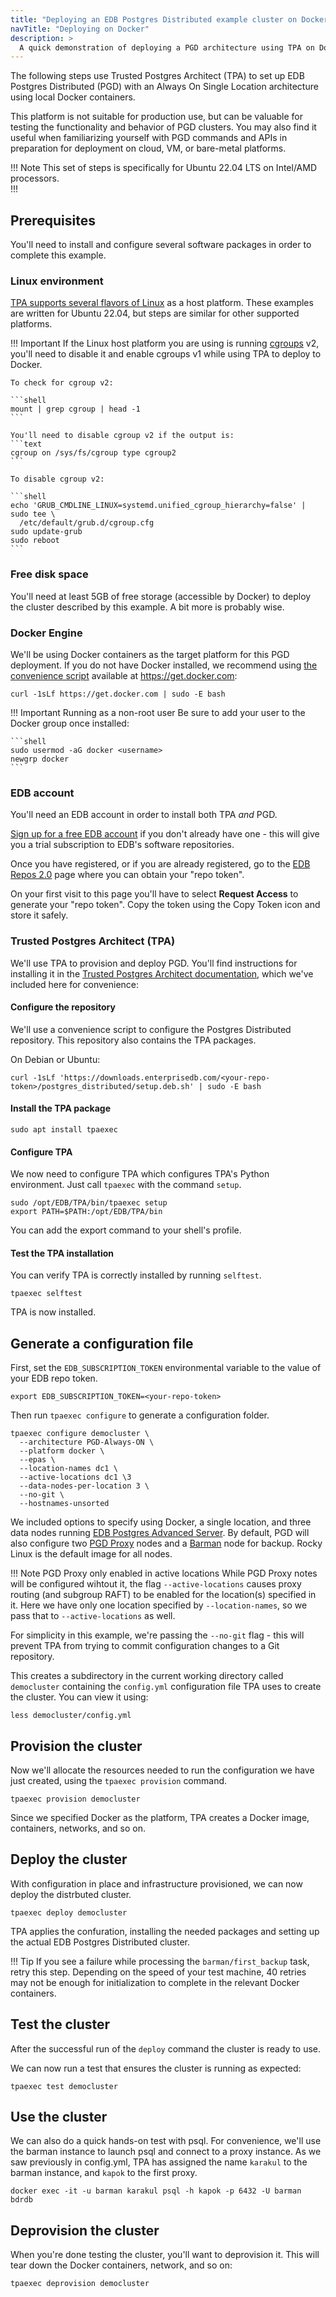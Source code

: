 ```yaml
---
title: "Deploying an EDB Postgres Distributed example cluster on Docker"
navTitle: "Deploying on Docker"
description: >
  A quick demonstration of deploying a PGD architecture using TPA on Docker
---
```



The following steps use Trusted Postgres Architect (TPA) to set up EDB Postgres Distributed (PGD) with an Always On Single Location
architecture using local Docker containers. 

This platform is not suitable for production use, but can be valuable for testing the functionality and behavior of PGD clusters. You may also find it useful when familiarizing yourself with PGD commands and APIs in preparation for deployment on cloud, VM, or bare-metal platforms. 

!!! Note
This set of steps is specifically for Ubuntu 22.04 LTS on Intel/AMD processors.  
!!!

## Prerequisites

You'll need to install and configure several software packages in order to complete this example. 

### Linux environment

[TPA supports several flavors of Linux](/tpa/latest/INSTALL/) as a host platform. These examples are written for Ubuntu 22.04, but steps are similar for other supported platforms.

!!! Important
    If the Linux host platform you are using is running [cgroups](https://en.wikipedia.org/wiki/Cgroups) v2, you'll need to disable it and enable cgroups v1 while using TPA to deploy to Docker. 
    
    To check for cgroup v2:

    ```shell
    mount | grep cgroup | head -1
    ```

    You'll need to disable cgroup v2 if the output is:
    ```text
    cgroup on /sys/fs/cgroup type cgroup2
    ```

    To disable cgroup v2:

    ```shell
    echo 'GRUB_CMDLINE_LINUX=systemd.unified_cgroup_hierarchy=false' | sudo tee \
      /etc/default/grub.d/cgroup.cfg
    sudo update-grub
    sudo reboot    
    ```

### Free disk space

You'll need at least 5GB of free storage (accessible by Docker) to deploy the cluster described by this example. A bit more is probably wise.

### Docker Engine

We'll be using Docker containers as the target platform for this PGD deployment. If you do not have Docker installed, we recommend using [the convenience script](https://docs.docker.com/engine/install/debian/#install-using-the-convenience-script) available at https://get.docker.com:

```shell
curl -1sLf https://get.docker.com | sudo -E bash
```

!!! Important Running as a non-root user
    Be sure to add your user to the Docker group once installed:

    ```shell
    sudo usermod -aG docker <username>
    newgrp docker
    ```

### EDB account

You'll need an EDB account in order to install both TPA *and* PGD. 

[Sign up for a free EDB account](https://www.enterprisedb.com/accounts/register) if you don't already have one - this will give you a trial subscription to EDB's software repositories. 

Once you have registered, or if you are already registered, go to the [EDB Repos 2.0](https://www.enterprisedb.com/repos-downloads) page where you can obtain your "repo token". 

On your first visit to this page you'll have to select **Request Access** to generate your "repo token". Copy the token using the Copy Token icon and store it safely. 

### Trusted Postgres Architect (TPA)

We'll use TPA to provision and deploy PGD. You'll find instructions for installing it in the [Trusted Postgres Architect documentation](/tpa/latest/INSTALL/), which we've included here for convenience:

#### Configure the repository

We'll use a convenience script to configure the Postgres Distributed repository. This repository also contains the TPA packages.

On Debian or Ubuntu: 

```shell
curl -1sLf 'https://downloads.enterprisedb.com/<your-repo-token>/postgres_distributed/setup.deb.sh' | sudo -E bash
``` 

#### Install the TPA package

```shell
sudo apt install tpaexec
```

#### Configure TPA

We now need to configure TPA which configures TPA's Python environment. Just call `tpaexec` with the command `setup`.

```shell
sudo /opt/EDB/TPA/bin/tpaexec setup
export PATH=$PATH:/opt/EDB/TPA/bin
```

You can add the export command to your shell's profile.

#### Test the TPA installation

You can verify TPA is correctly installed by running `selftest`.

```shell
tpaexec selftest
```
TPA is now installed.

## Generate a configuration file

First, set the `EDB_SUBSCRIPTION_TOKEN` environmental variable to the value of your EDB repo token.

```shell
export EDB_SUBSCRIPTION_TOKEN=<your-repo-token>
```

Then run `tpaexec configure` to generate a configuration folder.

```shell-session
tpaexec configure democluster \
  --architecture PGD-Always-ON \
  --platform docker \
  --epas \
  --location-names dc1 \
  --active-locations dc1 \3
  --data-nodes-per-location 3 \
  --no-git \
  --hostnames-unsorted
```

We included options to specify using Docker, a single location, and three data nodes running [EDB Postgres Advanced Server](/epas/latest/). By default, PGD will also configure two [PGD Proxy](routing/proxy/) nodes and a [Barman](backup#physical-backup) node for backup. Rocky Linux is the default image for all nodes.

!!! Note PGD Proxy only enabled in active locations
    While PGD Proxy notes will be configured wihtout it, the flag `--active-locations` causes proxy routing (and subgroup RAFT) to be enabled for the location(s) specified in it. Here we have only one location specified by `--location-names`, so 
    we pass that to `--active-locations` as well. 

For simplicity in this example, we're passing the `--no-git` flag - this will prevent TPA from trying to commit configuration changes to a Git repository. 

This creates a subdirectory in the current working directory called `democluster` containing the `config.yml` configuration file TPA uses to create the cluster. You can view it using:

```shell
less democluster/config.yml
```

## Provision the cluster

Now we'll allocate the resources needed to run the configuration we have just created, using the `tpaexec provision` command.
   
```shell
tpaexec provision democluster
```

Since we specified Docker as the platform, TPA creates a Docker image, containers, networks, and so on.

## Deploy the cluster

With configuration in place and infrastructure provisioned, we can now deploy the distrbuted cluster.

```shell
tpaexec deploy democluster
```

TPA applies the confuration, installing the needed packages and setting up the actual EDB Postgres Distributed cluster.

!!! Tip
    If you see a failure while processing the `barman/first_backup` task, retry this step. Depending on the speed of your test machine, 40 retries may not be enough for initialization to complete in the relevant Docker containers. 
   
## Test the cluster
   
After the successful run of the `deploy` command the cluster is ready to use. 

We can now run a test that ensures the cluster is running as expected:

```shell
tpaexec test democluster
```
## Use the cluster

We can also do a quick hands-on test with psql. For convenience, we'll use the barman instance to launch psql and connect to a proxy instance. As we saw previously in config.yml, TPA has assigned the name `karakul` to the barman instance, and `kapok` to the first proxy.

```shell
docker exec -it -u barman karakul psql -h kapok -p 6432 -U barman bdrdb
```

## Deprovision the cluster

When you're done testing the cluster, you'll want to deprovision it. This will tear down the Docker containers, network, and so on:

```shell
tpaexec deprovision democluster
```
